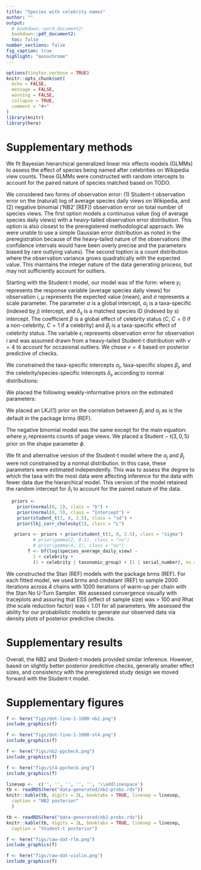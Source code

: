 ```yaml
---
title: "Species with celebrity names"
author: ""
output:
  # bookdown::word_document2:
  bookdown::pdf_document2:
  toc: false
number_sections: false
fig_caption: true
highlight: "monochrome"
---
```

  
```r
options(tinytex.verbose = TRUE)
knitr::opts_chunk$set(
  echo = FALSE,
  message = FALSE,
  warning = FALSE,
  collapse = TRUE,
  comment = "#>"
)
library(knitr)
library(here)
```

# Supplementary methods

We fit Bayesian hierarchical generalized linear mix effects models (GLMMs) to assess the effect of species being named after celebrities on Wikipedia view counts.
These GLMMs were constructed with random intercepts to account for the paired nature of species matched based on TODO.

We considered two forms of observation error: 
(1) Student-t observation error on the (natural) log of average species daily views on Wikipedia, and
(2) negative binomial ('NB2' [REF]) observation error on total number of species views.
The first option models a continuous value (log of average species daily views) with a heavy-tailed observation error distribution.
This option is also closest to the preregistered methodological approach.
We were unable to use a simple Gaussian error distribution as noted in the preregistration because of the heavy-tailed nature of the observations (the confidence intervals would have been overly precise and the parameters biased by rare outlying values).
The second toption is a count distribution where the observation variance grows quadratically with the expected value.
This maintains the integer nature of the data generating process, but may not sufficiently account for outliers.

Starting with the Student-t model, our model was of the form:
\begin{align}
\log(y_i) &\sim \mathrm{Student-t} \left( \nu, \mu_i, \sigma \right),\\
\mu_i &= \alpha + \alpha_j + \delta_s + \beta C_i + \beta_j C_i,
\end{align}
where $y_i$ represents the response variable (average species daily views) for observation $i$, 
$\mu$ represents the expected value (mean), and $\sigma$ represents a scale parameter.
The parameter $\alpha$ is a global intercept,
$\alpha_j$ is a taxa-specific (indexed by $j$) intercept, and 
$\delta_s$ is a matched species ID (indexed by $s$) intercept.
The coefficient $\beta$ is a global effect of celebrity status ($C$, $C = 0$ if a non-celebrity, $C = 1$ if a celebrity) and 
$\beta_j$ is a taxa-specific effect of celebrity status.
The variable $\epsilon_i$ represents observation error for observation $i$ and was assumed drawn from a heavy-tailed Student-t distribution with $\nu = 4$ to account for occasional outliers.
We chose $\nu = 4$ based on posterior predictive of checks.

We constrained the taxa-specific intercepts $\alpha_j$, taxa-specific slopes $\beta_j$, and the celebrity/species-specific intercepts $\delta_s$ according to normal distributions:
\begin{align}
\alpha_{j} &\sim \mathrm{Normal} \left(0, \tau_{\alpha}^2 \right),\\
\beta_{j} &\sim \mathrm{Normal} \left(0, \tau_{\beta}^2 \right),\\
\delta_{s} &\sim \mathrm{Normal} \left(0, \tau_{\delta}^2 \right).
\end{align}

We placed the following weakly-informative priors on the estimated parameters:
\begin{align}
\beta &\sim \mathrm{Normal \left(0, 1 \right)},\\
\alpha &\sim \mathrm{Normal \left(0, 5 \right)},\\
\sigma &\sim \mathrm{Student-t \left(3, 0, 2.5 \right)},\\
\tau_{\alpha} &\sim \mathrm{Student-t \left(3, 0, 2.5 \right)},\\
\tau_{\beta} &\sim \mathrm{Student-t \left(3, 0, 2.5 \right)},\\
\tau_{\delta} &\sim \mathrm{Student-t \left(3, 0, 2.5 \right)}.
\end{align}

We placed an $\mathrm{LKJ}(1)$ prior on the correlation between $\beta_{j}$ and $\alpha_{j}$ as is the default in the package brms (REF).

The negative binomial model was the same except for the main equation:
\begin{align}
y_i &\sim \mathrm{NB2} \left( \mu_i, \phi \right),\\
\log (\mu_i) &\sim \alpha + \alpha_j + \delta_s + \beta C_i + \beta_j C_i,
\end{align}
where $y_i$ represents counts of page views.
We placed a $\mathrm{Student-t} \left(3, 0, 5 \right)$ prior on the shape parameter $\phi$.

We fit and alternative version of the Student-t model where the $\alpha_j$ and $\beta_j$ were not constrained by a normal distribution.
In this case, these parameters were estimated independently.
This was to assess the degree to which the taxa with the most data were affecting inference for the data with fewer data due the hierarchical model.
This version of the model retained the random intercept for $\delta_i$ to account for the paired nature of the data.

```r
  priors <-
    prior(normal(0, 1), class = "b") +
    prior(normal(0, 5), class = "Intercept") +
    prior(student_t(3, 0, 2.5), class = "sd") +
    prior(lkj_corr_cholesky(1), class = "L")

   priors <- priors + prior(student_t(3, 0, 2.5), class = "sigma")
          # prior(gamma(2, 0.1), class = "nu")
          # prior(gamma(4, 1), class = "nu")
        f <- bf(log(species_average_daily_view) ~
          1 + celebrity +
          (1 + celebrity | taxonomic_group) + (1 | serial_number), nu = .nu)
```

We constructed the Stan (REF) models with the package brms (REF).
For each fitted model, we used brms and cmdstanr (REF) to sample 2000 iterations across 4 chains with 1000 iterations of warm-up per chain with the Stan No U-Turn Sampler.
We assessed convergence visually with traceplots and assuring that ESS (effect of sample size) was $>$ 100 and Rhat (the scale reduction factor) was < 1.01 for all parameters.
We assessed the ability for our probabilistic models to generate our observed data via density plots of posterior predictive checks.

# Supplementary results

Overall, the NB2 and Student-t models provided similar inference.
However, based on slightly better posterior predictive checks, generally smaller effect sizes, and consistency with the preregistered study design we moved forward with the Student-t model.

# Supplementary figures

```r
f <- here("figs/dot-line-1-1000-nb2.png")
include_graphics(f)
```

```r
f <- here("figs/dot-line-1-1000-st4.png")
include_graphics(f)
```

```r
f <- here("figs/nb2-ppcheck.png")
include_graphics(f)
```

```r
f <- here("figs/st4-ppcheck.png")
include_graphics(f)
```

```r
linesep <-  c('', '', '', '', '', '\\addlinespace')
tb <- readRDS(here("data-generated/nb2-probs.rds"))
knitr::kable(tb, digits = 2L, booktabs = TRUE, linesep = linesep,
  caption = "NB2 posterior"
  )
```

```r
tb <- readRDS(here("data-generated/nb2-probs.rds"))
knitr::kable(tb, digits = 2L, booktabs = TRUE, linesep = linesep, 
  caption = "Student-t posterior")
```

```r
f <- here("figs/raw-dat-rlm.png")
include_graphics(f)
```

```r
f <- here("figs/raw-dat-violin.png")
include_graphics(f)
```
